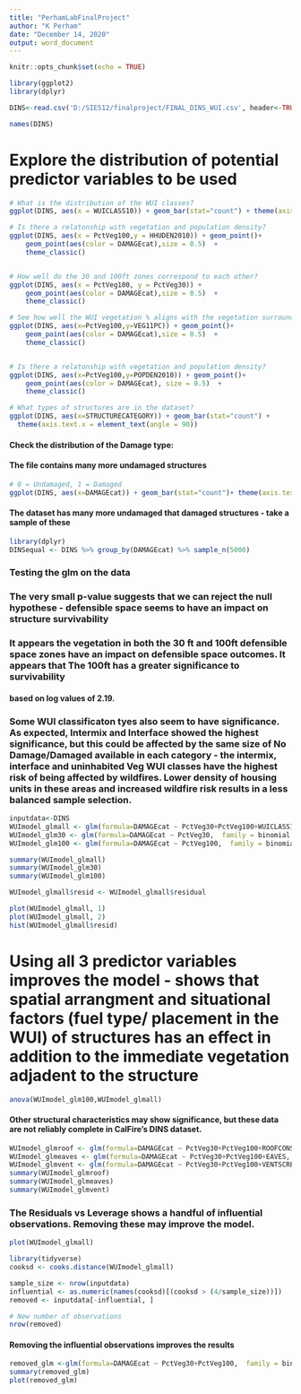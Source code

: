 ```yaml
---
title: "PerhamLabFinalProject"
author: "K Perham"
date: "December 14, 2020"
output: word_document
---
```


```r
knitr::opts_chunk$set(echo = TRUE)
```

```r
library(ggplot2)
library(dplyr)
```


```r
DINS<-read.csv('D:/SIE512/finalproject/FINAL_DINS_WUI.csv', header<-TRUE, sep<-',')
```

```r
names(DINS)
```

# Explore the  distribution of potential predictor variables to be used
```r
# What is the distribution of the WUI classes?
ggplot(DINS, aes(x = WUICLASS10)) + geom_bar(stat="count") + theme(axis.text.x = element_text(angle = 90))

# Is there a relatonship with vegetation and population density?
ggplot(DINS, aes(x = PctVeg100,y = HHUDEN2010)) + geom_point()+
    geom_point(aes(color = DAMAGEcat),size = 0.5)  +
    theme_classic()


# How well do the 30 and 100ft zones correspond to each other?
ggplot(DINS, aes(x = PctVeg100, y = PctVeg30)) +
    geom_point(aes(color = DAMAGEcat),size = 0.5)  +
    theme_classic()

# See how well the WUI vegetation % aligns with the vegetation surrounding the home
ggplot(DINS, aes(x=PctVeg100,y=VEG11PC)) + geom_point()+
    geom_point(aes(color = DAMAGEcat),size = 0.5)  +
    theme_classic()


# Is there a relatonship with vegetation and population density?
ggplot(DINS, aes(x=PctVeg100,y=POPDEN2010)) + geom_point()+
    geom_point(aes(color = DAMAGEcat), size = 0.5)  +
    theme_classic()

# What types of structures are in the dataset?
ggplot(DINS, aes(x=STRUCTURECATEGORY)) + geom_bar(stat="count") + 
  theme(axis.text.x = element_text(angle = 90))
```

#### Check the distribution of the Damage type:
#### The file contains many more undamaged structures
```r
# 0 = Undamaged, 1 = Damaged
ggplot(DINS, aes(x=DAMAGEcat)) + geom_bar(stat="count")+ theme(axis.text.x = element_text(angle = 90))
```
#### The dataset has many more undamaged that damaged structures - take a sample of these
```r
library(dplyr)
DINSequal <- DINS %>% group_by(DAMAGEcat) %>% sample_n(5000)
```




### Testing the glm on the data
### The very small p-value suggests that we can reject the null hypothese - defensible space seems to have an impact on structure survivability
### It appears the vegetation in both the 30 ft and 100ft defensible space zones have an impact on defensible space outcomes. It appears that The 100ft has a greater significance to survivability
#### based on log values of 2.19. 
### Some WUI classificaton tyes also seem to have significance. As expected, Intermix and Interface showed the highest significance, but this could be affected by the same size of No Damage/Damaged available in each category - the intermix, interface and uninhabited Veg WUI classes have the highest risk of being affected by wildfires. Lower density of housing units in these areas and increased wildfire risk results in a less balanced sample selection.
```r
inputdata<-DINS
WUImodel_glmall <- glm(formula=DAMAGEcat ~ PctVeg30+PctVeg100+WUICLASS10,  family = binomial, data = inputdata) 
WUImodel_glm30 <- glm(formula=DAMAGEcat ~ PctVeg30,  family = binomial, data = inputdata)
WUImodel_glm100 <- glm(formula=DAMAGEcat ~ PctVeg100,  family = binomial, data = inputdata)

summary(WUImodel_glmall)
summary(WUImodel_glm30)
summary(WUImodel_glm100)

WUImodel_glmall$resid <- WUImodel_glmall$residual

plot(WUImodel_glmall, 1)
plot(WUImodel_glmall, 2)
hist(WUImodel_glmall$resid)
```

# Using all 3 predictor variables improves the model - shows that spatial arrangment and situational factors (fuel type/ placement in the WUI) of structures has an effect in addition to the immediate vegetation adjadent to the structure
```r
anova(WUImodel_glm100,WUImodel_glmall)
```
#### Other structural characteristics may show significance, but these data are not reliably complete in CalFire's DINS dataset.

```r
WUImodel_glmroof <- glm(formula=DAMAGEcat ~ PctVeg30+PctVeg100+ROOFCONSTRUCTION,  family = binomial, data = inputdata) 
WUImodel_glmeaves <- glm(formula=DAMAGEcat ~ PctVeg30+PctVeg100+EAVES,  family = binomial, data = inputdata) 
WUImodel_glmvent <- glm(formula=DAMAGEcat ~ PctVeg30+PctVeg100+VENTSCREEN,  family = binomial, data = inputdata) 
summary(WUImodel_glmroof)
summary(WUImodel_glmeaves)
summary(WUImodel_glmvent)
```

### The Residuals vs Leverage  shows a handful of influential observations. Removing these may improve the model.
```r
plot(WUImodel_glmall)
```
```r
library(tidyverse)
cooksd <- cooks.distance(WUImodel_glmall)

sample_size <- nrow(inputdata)
influential <- as.numeric(names(cooksd)[(cooksd > (4/sample_size))])
removed <- inputdata[-influential, ]

# New number of observations
nrow(removed)
```
#### Removing the influential observations improves the results
```r
removed_glm <-glm(formula=DAMAGEcat ~ PctVeg30+PctVeg100,  family = binomial, data = removed)
summary(removed_glm)
plot(removed_glm)
```



